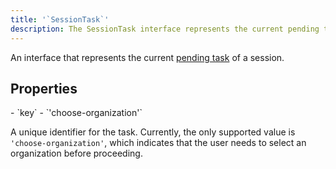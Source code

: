 ```yaml
---
title: '`SessionTask`'
description: The SessionTask interface represents the current pending task of a session.
---
```


An interface that represents the current [pending task](/docs/authentication/configuration/after-auth-flows) of a session.

## Properties

<Properties>
  - `key`
  - `'choose-organization'`

  A unique identifier for the task. Currently, the only supported value is `'choose-organization'`, which indicates that the user needs to select an organization before proceeding.
</Properties>
